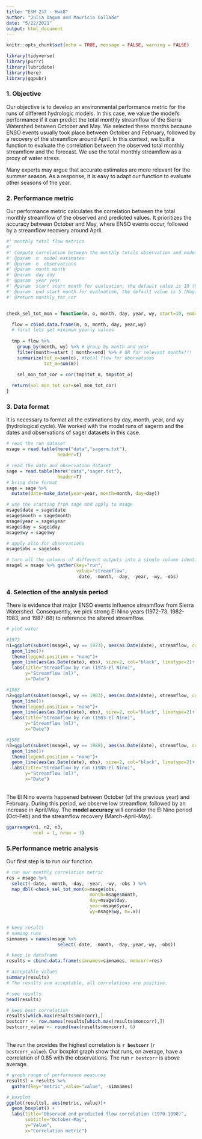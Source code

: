 ```yaml
---
title: "ESM 232 - Hwk8"
author: "Julia Dagum and Mauricio Collado"
date: "5/22/2021"
output: html_document
---
```


```r
knitr::opts_chunk$set(echo = TRUE, message = FALSE, warning = FALSE)

library(tidyverse)
library(purrr)
library(lubridate)
library(here)
library(ggpubr)
```

### 1. Objective
Our objective is to develop an environmental performance metric for the runs of different hydrologic models. In this case, we value the model's performance if it can predict the total monthly streamflow of the Sierra Watershed between October and May. We selected these months because ENSO events usually took place between October and February, followed by a recovery of the streamflow around April. In this context, we built a function to evaluate the correlation between the observed total monthly streamflow and the forecast. We use the total monthly streamflow as a proxy of water stress. <br>

Many experts may argue that accurate estimates are more relevant for the summer season. As a response, it is easy to adapt our function to evaluate other seasons of the year. <br>

### 2. Performance metric
Our performance metric calculates the correlation between the total monthly streamflow of the observed and predicted values. It prioritizes the accuracy between October and May, where ENSO events occur, followed by a streamflow recovery around April. <br>

```r

#' monthly total flow metrics
#'
#' Compute correlation between the monthly totals observation and model
#' @param  m  model estimates
#' @param  o  observations
#' @param  month month
#' @param  day day
#' @param  year year
#' @param  start start month for evaluation, the default value is 10 (October)
#' @param  end start month for evaluation, the default value is 5 (May)
#' @return monthly_tot_cor


check_sel_tot_mon = function(m, o, month, day, year, wy, start=10, end=5) {

  flow = cbind.data.frame(m, o, month, day, year,wy)
  # first lets get minimum yearly values
  
  tmp = flow %>% 
    group_by(month, wy) %>% # group by month and year
    filter(month>=start | month<=end) %>% # OR for relevant months!!!
    summarize(tot_o=sum(o), #total flow for obervations
              tot_m=sum(m))

    sel_mon_tot_cor = cor(tmp$tot_m, tmp$tot_o)
  
  return(sel_mon_tot_cor=sel_mon_tot_cor)
}
```


### 3. Data format
It is necessary to format all the estimations by day, month, year, and wy (hydrological cycle). We worked with the model runs of sagerm and the dates and observations of sager datasets in this case. <br>

```r
# read the run dataset
msage = read.table(here("data","sagerm.txt"), 
                   header=T)

# read the date and observation dataset
sage = read.table(here("data","sager.txt"), 
                   header=T)
# bring date format
sage = sage %>% 
  mutate(date=make_date(year=year, month=month, day=day))

# use the starting from sage and apply to msage
msage$date = sage$date
msage$month = sage$month
msage$year = sage$year
msage$day = sage$day
msage$wy = sage$wy

# apply also for observations
msage$obs = sage$obs

# turn all the columns of different outputs into a single column identified by "run"
msagel = msage %>% gather(key="run",
                          value="streamflow", 
                          -date, -month, -day, -year, -wy, -obs)


```


### 4. Selection of the analysis period
There is evidence that major ENSO events influence streamflow from Sierra Watershed. Consequently, we pick strong El Nino years (1972-73. 1982-1983, and 1987-88) to reference the altered streamflow. <br>

```r
# plot water 

#1973
n1=ggplot(subset(msagel, wy == 1973), aes(as.Date(date), streamflow, col=run))+
  geom_line()+
  theme(legend.position = "none")+
  geom_line(aes(as.Date(date), obs), size=2, col="black", linetype=2)+
  labs(title="Streamflow by run (1973-El Nino)",
       y="Streamflow (ml)", 
       x="Date")

#1983
n2=ggplot(subset(msagel, wy == 1983), aes(as.Date(date), streamflow, col=run))+
  geom_line()+
  theme(legend.position = "none")+
  geom_line(aes(as.Date(date), obs), size=2, col="black", linetype=2)+
  labs(title="Streamflow by run (1983-El Nino)",
       y="Streamflow (ml)", 
       x="Date")

#1988
n3=ggplot(subset(msagel, wy == 1988), aes(as.Date(date), streamflow, col=run))+
  geom_line()+
  theme(legend.position = "none")+
  geom_line(aes(as.Date(date), obs), size=2, col="black", linetype=2)+
  labs(title="Streamflow by run (1988-El Nino)",
       y="Streamflow (ml)", 
       x="Date")


```

<br>
The El Nino events happened between October (of the previous year) and February. During this period, we observe low streamflow, followed by an increase in April/May. The **model accuracy** will consider the El Nino period (Oct-Feb) and the streamflow recovery (March-April-May). <br>

```r

ggarrange(n1, n2, n3,
          ncol = 1, nrow = 3)
```
### 5.Performance metric analysis

Our first step is to run our function.
```r
# run our monthly correlation metric
res = msage %>% 
  select(-date, -month, -day, -year, -wy, -obs ) %>% 
  map_dbl(~check_sel_tot_mon(o=msage$obs, 
                               month=msage$month, 
                               day=msage$day, 
                               year=msage$year, 
                               wy=msage$wy, m=.x))


# keep results
# naming runs
simnames = names(msage %>% 
                   select(-date, -month, -day,-year,-wy, -obs))

# keep in dataframe
results = cbind.data.frame(simnames=simnames, moncorr=res)

# acceptable values
summary(results)
# The results are acceptable, all correlations are positive. 

# see results
head(results)

# keep best correlation
results[which.max(results$moncorr),]
bestcorr <- row.names(results[which.max(results$moncorr),])
bestcorr_value <- round(max(results$moncorr), 6)

```
<br>
The run the provides the highest correlation is **`r bestcorr`** (`r bestcorr_value`). Our boxplot graph show that runs, on average, have a correlation of 0.85 with the observations. The run `r bestcorr` is above average. <br>

```r
# graph range of performance measures
resultsl = results %>% 
  gather(key="metric",value="value", -simnames)

# boxplot
ggplot(resultsl, aes(metric, value))+
  geom_boxplot() +
  labs(title="Observed and predicted flow correlation (1970-1990)",
       subtitle="October-May",
       y="Value", 
       x="Correlation metric")

```


